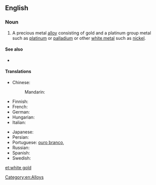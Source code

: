 ==English==

===Noun===
{{en-noun|head=[[white]] [[gold]]}}

# A precious metal [[alloy]] consisting of gold and a platinum group metal such as [[platinum]] or [[palladium]] or other [[white metal]] such as [[nickel]].

====See also====
* {{pedia}}

====Translations====
{{trans-top|A precious metal alloy consisting of gold and a platinum group metal}}
* Chinese:
*: Mandarin: {{t|cmn|白金|tr=báijīn|sc=Hani}}
* Finnish: {{t-|fi|valkokulta}}
* French: {{t|fr|or blanc|m}}
* German: {{t|de|Weißgold|n}}
* Hungarian: {{t+|hu|fehérarany}}
* Italian: {{t-|it|oro bianco|m}}
{{trans-mid}}
* Japanese: {{t|ja|ホワイトゴールド|tr=howaitogōrudo|sc=Jpan}}
* Persian: {{t|fa|طلا سفید|tr=talâ-sefid|sc=fa-Arab}}
* Portuguese: [[ouro branco]], {{t|pt|ouro branco|m}}
* Russian: {{t|ru|белое золото|n|tr=béloje zóloto|sc=Cyrl}}
* Spanish: {{t|es|oro blanco|m}}
* Swedish: {{t-|sv|vitguld|n}}
{{trans-bottom}}

[[Category:en:Alloys]]

[[et:white gold]]